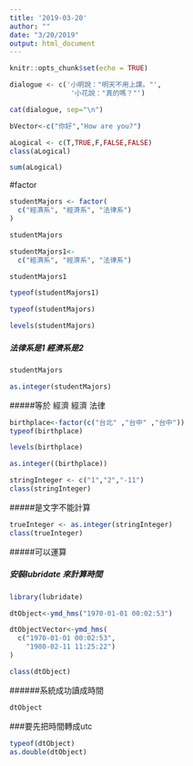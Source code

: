 ```yaml
---
title: '2019-03-20'
author: ""
date: "3/20/2019"
output: html_document
---
```


```r
knitr::opts_chunk$set(echo = TRUE)
```

```r
dialogue <- c('小明說："明天不用上課。"',
               '小花說："真的嗎？"')

cat(dialogue, sep="\n")
```
```r
bVector<-c("你好","How are you?")
```

```r
aLogical <- c(T,TRUE,F,FALSE,FALSE)
class(aLogical)

sum(aLogical)
```

#factor

```r
studentMajors <- factor(
  c("經濟系", "經濟系", "法律系")
)
```
```r
studentMajors
```

```r
studentMajors1<- 
  c("經濟系", "經濟系", "法律系")
```
```r
studentMajors1
```
```r
typeof(studentMajors1)
```
  

```r
typeof(studentMajors)

```

```r
levels(studentMajors)
```
##### 法律系是1 經濟系是2
```r
studentMajors
```

```r
as.integer(studentMajors)
```
#####等於 經濟 經濟 法律
```r
birthplace<-factor(c("台北" ,"台中" ,"台中"))
typeof(birthplace)
```
```r
levels(birthplace)
```
```r
as.integer((birthplace))
```

```R
stringInteger <- c("1","2","-11")
class(stringInteger) 
```
#####是文字不能計算
```R
trueInteger <- as.integer(stringInteger)
class(trueInteger) 
```
#####可以運算

##### 安裝lubridate 來計算時間
```R
library(lubridate)
```
```R
dtObject<-ymd_hms("1970-01-01 00:02:53") 
```

```R
dtObjectVector<-ymd_hms(
  c("1970-01-01 00:02:53",
    "1980-02-11 11:25:22")
)
```

```R
class(dtObject)
```
######系統成功讀成時間
```r
dtObject
```
###要先把時間轉成utc
```r
typeof(dtObject)
as.double(dtObject)
```
